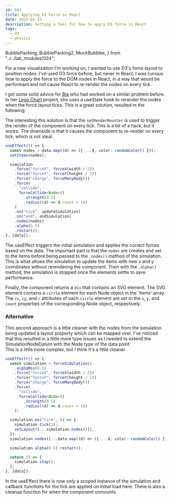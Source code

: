 ```yaml
---
id: 024
title: Applying D3 Force in React
date: 2023-05-25
description: Getting a feel for how to apply D3 force in React
tags:
  - d3
  - physics
---
```


  BubblePacking,
  BubblePacking2,
  MockBubbles,
} from "../../lab_modules/024";

For a new visualization I'm working on, I wanted to use D3's force layout to
position nodes. I've used D3 force before, but never in React. I was curious how
to apply the force to the DOM nodes in React, in a way that would be performant
and not cause React to re-render the nodes on every tick.

I got some solid advice for [Bia](https://www.biamalveiro.com/) who had worked
on a similar problem before. In her
[Lego Chart](https://github.com/biamalveiro/charts-with-legos) project, she uses
a useState hook to rerender the nodes when the force layout ticks. This is a
great solution, resulted in the following:

<BubblePacking data={MockBubbles} />

The interesting this solution is that the `setRenderRounter` is used to trigger
the render of the component on every tick. This is a bit of a hack, but it
works. The downside is that it causes the component to re-render on every tick,
which is not ideal.

```typescript
useEffect(() => {
  const nodes = data.map((d) => ({ ...d, color: randomColor() }));
  setItems(nodes);

  simulation
    .force("forceX", forceX(width / 2))
    .force("forceY", forceY(height / 2))
    .force("charge", forceManyBody())
    .force(
      "collide",
      forceCollide<Node>()
        .strength(0.1)
        .radius((d) => d.count + 10)
    )
    .on("tick", updateSimulation)
    .on("end", endSimulation)
    .nodes(nodes)
    .alpha(0.5)
    .restart();
}, [data]);
```

The useEffect triggers the initial simulation and applies the correct forces
based on the data. The important part is that the `nodes` are creates and set to
the items before being passed to the `.nodes()` method of the simulation. This
is what allows the simulation to update the items with new x and y coordinates
without rerendering the component. Then with the `.alpha()` method, the
simulation is stopped once the elements settle to save performance.

Finally, the component returns a `div` that contains an SVG element. The SVG
element contains a `circle` element for each Node object in the 'items' array.
The `cx`, `cy`, and `r` attributes of each `circle` element are set to the `x`,
`y`, and `count` properties of the corresponding Node object, respectively.

### Alternative

<BubblePacking2 data={MockBubbles} />

This second approach is a little cleaner with the nodes from the simulation
being updated a layout property which can be mapped over. I've noticed that this
resulted in a little more type issues as I needed to extend the
SimulationNodeDatum with the Node type of the data point.  
This is a little more complex, but I think it's a little cleaner.

```typescript
useEffect(() => {
  const simulation = forceSimulation()
    .alphaMin(0.1)
    .force("forceX", forceX(width / 2))
    .force("forceY", forceY(height / 2))
    .force("charge", forceManyBody())
    .force(
      "collide",
      forceCollide<Node>()
        .strength(0.5)
        .radius((d) => d.count + 10)
    );

  simulation.on("tick", () => {
    simulation.tick(1);
    setLayout([...simulation.nodes()]);
  });
  simulation.nodes([...data.map((d) => ({ ...d, color: randomColor() }))]);

  simulation.alpha(0.5).restart();

  return () => {
    simulation.stop();
  };
}, [data]);
```

In the useEffect there is now only a scoped instance of the simulation and
callback functions for the tick are applied on initial load here. There is also
a cleanup function for when the component unmounts.
